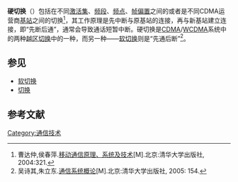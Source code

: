 '''硬切换'''（{{lang-en|hard handover, hard handoff}}）包括在不同[[激活集|激活集]]、[[频段|频段]]、[[频点|频点]]、[[帧偏置|帧偏置]]之间的或者是不同CDMA运营商[[基站|基站]]之间的切换<ref>曹达仲,侯春萍.[http://books.google.com.hk/books?id=ws7y-J4vAjUC&pg=PA321 移动通信原理、系统及技术][M].北京:清华大学出版社, 2004:321.</ref>，其工作原理是先中断与原基站的连接，再与新基站建立连接，即“先断后通”，通常会导致通话短暂中断。硬切换是[[CDMA|CDMA]]/[[WCDMA|WCDMA]]系统中的两种[[越区切换|越区切换]]中的一种，而另一种——[[软切换|软切换]]则是“先通后断”<ref>吴诗其,朱立东.[http://books.google.com.hk/books?id=5LwVu32zi7UC&pg=PA154 通信系统概论][M].北京:清华大学出版社, 2005: 154.</ref>。

== 参见 ==
*[[软切换|软切换]]
*[[切换|切换]]

==参考文献==
{{Reflist}}

{{Com-stub}}

[[Category:通信技术|Category:通信技术]]